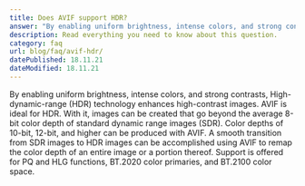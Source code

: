 ```yaml
---
title: Does AVIF support HDR?
answer: "By enabling uniform brightness, intense colors, and strong contrasts, High-dynamic-range (HDR) technology enhances high-contrast images. AVIF is ideal for HDR. With it, images can be created that go beyond the average 8-bit color depth of standard dynamic range images (SDR). Color depths of 10-bit, 12-bit, and higher can be produced with AVIF. A smooth transition from SDR images to HDR images can be accomplished using AVIF to remap the color depth of an entire image or a portion thereof. Support is offered for PQ and HLG functions, BT.2020 color primaries, and BT.2100 color space."
description: Read everything you need to know about this question.
category: faq
url: blog/faq/avif-hdr/
datePublished: 18.11.21
dateModified: 18.11.21
---
```


By enabling uniform brightness, intense colors, and strong contrasts, High-dynamic-range (HDR) technology enhances high-contrast images. AVIF is ideal for HDR. With it, images can be created that go beyond the average 8-bit color depth of standard dynamic range images (SDR). Color depths of 10-bit, 12-bit, and higher can be produced with AVIF. A smooth transition from SDR images to HDR images can be accomplished using AVIF to remap the color depth of an entire image or a portion thereof. Support is offered for PQ and HLG functions, BT.2020 color primaries, and BT.2100 color space.
